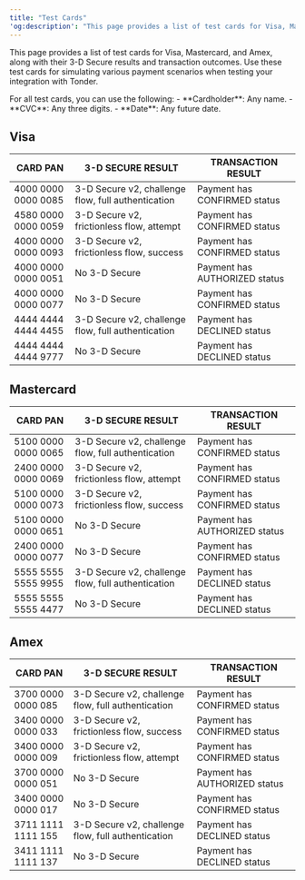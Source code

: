 ```yaml
---
title: "Test Cards"
'og:description': "This page provides a list of test cards for Visa, Mastercard, and Amex, along with their 3-D Secure results and transaction outcomes. Use these test cards for simulating various payment scenarios when testing your integration with Tonder."
---
```


This page provides a list of test cards for Visa, Mastercard, and Amex, along with their 3-D Secure results and transaction outcomes. Use these test cards for simulating various payment scenarios when testing your integration with Tonder.

<CardGroup cols={3}>
  <Card title="Visa" icon="cc-visa" href="#visa"/>
  <Card title="Mastercard" icon="cc-mastercard" href="#mastercard"/>
  <Card title="American Express" icon="cc-amex" href="#amex"/>
</CardGroup>

<Tip>
  For all test cards, you can use the following:
  - **Cardholder**: Any name.
  - **CVC**: Any three digits.
  - **Date**: Any future date.
</Tip>

## Visa

| CARD PAN            | 3-D SECURE RESULT                                          | TRANSACTION RESULT           |
|---------------------|------------------------------------------------------------|------------------------------|
| 4000 0000 0000 0085 | 3-D Secure v2, challenge flow, full authentication         | Payment has CONFIRMED status |
| 4580 0000 0000 0059 | 3-D Secure v2, frictionless flow, attempt                  | Payment has CONFIRMED status |
| 4000 0000 0000 0093 | 3-D Secure v2, frictionless flow, success                  | Payment has CONFIRMED status |
| 4000 0000 0000 0051 | No 3-D Secure                                               | Payment has AUTHORIZED status|
| 4000 0000 0000 0077 | No 3-D Secure                                               | Payment has CONFIRMED status |
| 4444 4444 4444 4455 | 3-D Secure v2, challenge flow, full authentication         | Payment has DECLINED status  |
| 4444 4444 4444 9777 | No 3-D Secure                                               | Payment has DECLINED status  |

## Mastercard

| CARD PAN            | 3-D SECURE RESULT                                          | TRANSACTION RESULT           |
|---------------------|------------------------------------------------------------|------------------------------|
| 5100 0000 0000 0065 | 3-D Secure v2, challenge flow, full authentication         | Payment has CONFIRMED status |
| 2400 0000 0000 0069 | 3-D Secure v2, frictionless flow, attempt                  | Payment has CONFIRMED status |
| 5100 0000 0000 0073 | 3-D Secure v2, frictionless flow, success                  | Payment has CONFIRMED status |
| 5100 0000 0000 0651 | No 3-D Secure                                               | Payment has AUTHORIZED status|
| 2400 0000 0000 0077 | No 3-D Secure                                               | Payment has CONFIRMED status |
| 5555 5555 5555 9955 | 3-D Secure v2, challenge flow, full authentication         | Payment has DECLINED status  |
| 5555 5555 5555 4477 | No 3-D Secure                                               | Payment has DECLINED status  |

## Amex

| CARD PAN            | 3-D SECURE RESULT                                          | TRANSACTION RESULT           |
|---------------------|------------------------------------------------------------|------------------------------|
| 3700 0000 0000 085  | 3-D Secure v2, challenge flow, full authentication         | Payment has CONFIRMED status |
| 3400 0000 0000 033  | 3-D Secure v2, frictionless flow, success                  | Payment has CONFIRMED status |
| 3400 0000 0000 009  | 3-D Secure v2, frictionless flow, attempt                  | Payment has CONFIRMED status |
| 3700 0000 0000 051  | No 3-D Secure                                               | Payment has AUTHORIZED status|
| 3400 0000 0000 017  | No 3-D Secure                                               | Payment has CONFIRMED status |
| 3711 1111 1111 155  | 3-D Secure v2, challenge flow, full authentication         | Payment has DECLINED status  |
| 3411 1111 1111 137  | No 3-D Secure                                               | Payment has DECLINED status  |
